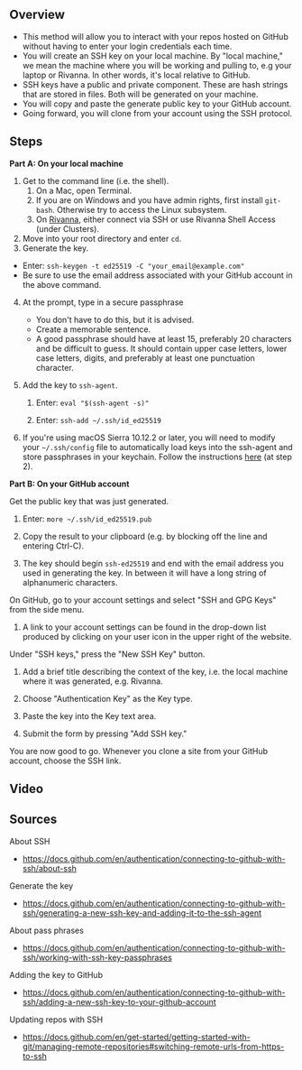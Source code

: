 ## Overview

- This method will allow you to interact with your repos hosted on GitHub without having to enter your login credentials each time.
- You will create an SSH key on your local machine. By \"local machine,\" we mean the machine where you will be working and pulling to, e.g your laptop or Rivanna. In other words, it\'s local relative to GitHub.
- SSH keys have a public and private component. These are hash strings that are stored in files. Both will be generated on your machine.
- You will copy and paste the generate public key to your GitHub account.
- Going forward, you will clone from your account using the SSH protocol.

## Steps

**Part A: On your local machine**

1. Get to the command line (i.e. the shell).
    1. On a Mac, open Terminal.
    2. If you are on Windows and you have admin rights, first install `git-bash`. Otherwise try to access the Linux subsystem.
    3. On [Rivanna]((https://rivanna-portal.hpc.virginia.edu/pun/sys/shell/ssh/rivanna.hpc.virginia.edu)), either connect via SSH or use Rivanna Shell Access (under Clusters).
2. Move into your root directory and enter `cd`.
3. Generate the key.
  - Enter: `ssh-keygen -t ed25519 -C "your_email@example.com"`
  - Be sure to use the email address associated with your GitHub account in the above command.
4. At the prompt, type in a secure passphrase
    - You don\'t have to do this, but it is advised.
    - Create a memorable sentence.
    - A good passphrase should have at least 15, preferably 20
        characters and be difficult to guess. It should contain upper
        case letters, lower case letters, digits, and preferably at
        least one punctuation character.
5. Add the key to `ssh-agent`.

    

    1.  

        Enter: `eval "$(ssh-agent -s)"`

        

    2.  

        Enter: `ssh-add ~/.ssh/id_ed25519`

        

6.  

    If you\'re using macOS Sierra 10.12.2 or later, you will need to
    modify your `~/.ssh/config` file to automatically load keys into the
    ssh-agent and store passphrases in your keychain. Follow the
    instructions
    [here](https://docs.github.com/en/authentication/connecting-to-github-with-ssh/generating-a-new-ssh-key-and-adding-it-to-the-ssh-agent?platform=mac#adding-your-ssh-key-to-the-ssh-agent)
    (at step 2).

    



**Part B: On your GitHub account**





Get the public key that was just generated.



1.  

    Enter: `more ~/.ssh/id_ed25519.pub`

    

2.  

    Copy the result to your clipboard (e.g. by blocking off the line and
    entering Ctrl-C).

    

3.  

    The key should begin `ssh-ed25519` and end with the email address
    you used in generating the key. In between it will have a long
    string of alphanumeric characters.

    



On GitHub, go to your account settings and select \"SSH and GPG Keys\"
from the side menu.



1.  

    A link to your account settings can be found in the drop-down list
    produced by clicking on your user icon in the upper right of the
    website.

    



Under \"SSH keys,\" press the \"New SSH Key\" button.



1.  

    Add a brief title describing the context of the key, i.e. the local
    machine where it was generated, e.g. Rivanna.

    

2.  

    Choose \"Authentication Key\" as the Key type.

    

3.  

    Paste the key into the Key text area.

    

4.  

    Submit the form by pressing \"Add SSH key.\"

    



You are now good to go. Whenever you clone a site from your GitHub
account, choose the SSH link.



## **Video**

## **Sources**



About SSH



-   

    <https://docs.github.com/en/authentication/connecting-to-github-with-ssh/about-ssh>

    



Generate the key



-   

    <https://docs.github.com/en/authentication/connecting-to-github-with-ssh/generating-a-new-ssh-key-and-adding-it-to-the-ssh-agent>

    



About pass phrases



-   

    <https://docs.github.com/en/authentication/connecting-to-github-with-ssh/working-with-ssh-key-passphrases>

    



Adding the key to GitHub



-   

    <https://docs.github.com/en/authentication/connecting-to-github-with-ssh/adding-a-new-ssh-key-to-your-github-account>

    



Updating repos with SSH



-   

    <https://docs.github.com/en/get-started/getting-started-with-git/managing-remote-repositories#switching-remote-urls-from-https-to-ssh>

    
